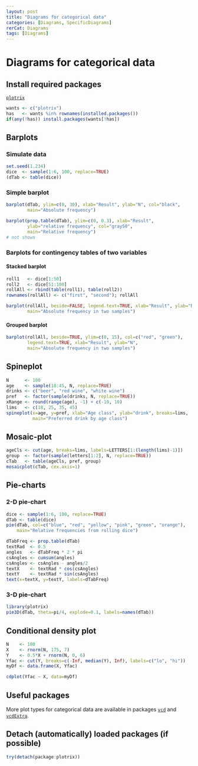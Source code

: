 ```yaml
---
layout: post
title: "Diagrams for categorical data"
categories: [Diagrams, SpecificDiagrams]
rerCat: Diagrams
tags: [Diagrams]
---
```


Diagrams for categorical data
=========================

Install required packages
-------------------------

[`plotrix`](http://cran.r-project.org/package=plotrix)

```r
wants <- c("plotrix")
has   <- wants %in% rownames(installed.packages())
if(any(!has)) install.packages(wants[!has])
```

Barplots
-------------------------

### Simulate data
    
```r
set.seed(1.234)
dice  <- sample(1:6, 100, replace=TRUE)
(dTab <- table(dice))
```

###  Simple barplot

```r
barplot(dTab, ylim=c(0, 30), xlab="Result", ylab="N", col="black",
        main="Absolute frequency")
```

```r
barplot(prop.table(dTab), ylim=c(0, 0.3), xlab="Result",
        ylab="relative frequency", col="gray50",
		main="Relative frequency")
# not shown
```

### Barplots for contingency tables of two variables

#### Stacked barplot

```r
roll1   <- dice[1:50]
roll2   <- dice[51:100]
rollAll <- rbind(table(roll1), table(roll2))
rownames(rollAll) <- c("first", "second"); rollAll

barplot(rollAll, beside=FALSE, legend.text=TRUE, xlab="Result", ylab="N",
        main="Absolute frequency in two samples")
```

#### Grouped barplot

```r
barplot(rollAll, beside=TRUE, ylim=c(0, 15), col=c("red", "green"),
        legend.text=TRUE, xlab="Result", ylab="N",
        main="Absolute frequency in two samples")
```

Spineplot
-------------------------

```r
N      <- 100
age    <- sample(18:45, N, replace=TRUE)
drinks <- c("beer", "red wine", "white wine")
pref   <- factor(sample(drinks, N, replace=TRUE))
xRange <- round(range(age), -1) + c(-10, 10)
lims   <- c(18, 25, 35, 45)
spineplot(x=age, y=pref, xlab="Age class", ylab="drink", breaks=lims,
          main="Preferred drink by age class")
```

Mosaic-plot
-------------------------

```r
ageCls <- cut(age, breaks=lims, labels=LETTERS[1:(length(lims)-1)])
group  <- factor(sample(letters[1:2], N, replace=TRUE))
cTab   <- table(ageCls, pref, group)
mosaicplot(cTab, cex.axis=1)
```

Pie-charts
-------------------------

### 2-D pie-chart

```r
dice <- sample(1:6, 100, replace=TRUE)
dTab <- table(dice)
pie(dTab, col=c("blue", "red", "yellow", "pink", "green", "orange"),
    main="Relative frequencies from rolling dice")

dTabFreq <- prop.table(dTab)
textRad  <- 0.5
angles   <- dTabFreq * 2 * pi
csAngles <- cumsum(angles)
csAngles <- csAngles - angles/2
textX    <- textRad * cos(csAngles)
textY    <- textRad * sin(csAngles)
text(x=textX, y=textY, labels=dTabFreq)
```

### 3-D pie-chart

```r
library(plotrix)
pie3D(dTab, theta=pi/4, explode=0.1, labels=names(dTab))
```

Conditional density plot
-------------------------

```r
N    <- 100
X    <- rnorm(N, 175, 7)
Y    <- 0.5*X + rnorm(N, 0, 6)
Yfac <- cut(Y, breaks=c(-Inf, median(Y), Inf), labels=c("lo", "hi"))
myDf <- data.frame(X, Yfac)
```

```r
cdplot(Yfac ~ X, data=myDf)
```

Useful packages
-------------------------

More plot types for categorical data are available in packages [`vcd`](http://cran.r-project.org/package=vcd) and [`vcdExtra`](http://cran.r-project.org/package=vcdExtra).

Detach (automatically) loaded packages (if possible)
-------------------------

```r
try(detach(package:plotrix))
```
